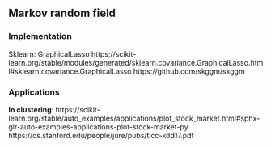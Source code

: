 ## Markov random field


### Implementation

Sklearn: GraphicalLasso
https://scikit-learn.org/stable/modules/generated/sklearn.covariance.GraphicalLasso.html#sklearn.covariance.GraphicalLasso
https://github.com/skggm/skggm


### Applications 

**In clustering**: 
https://scikit-learn.org/stable/auto_examples/applications/plot_stock_market.html#sphx-glr-auto-examples-applications-plot-stock-market-py 
https://cs.stanford.edu/people/jure/pubs/ticc-kdd17.pdf
